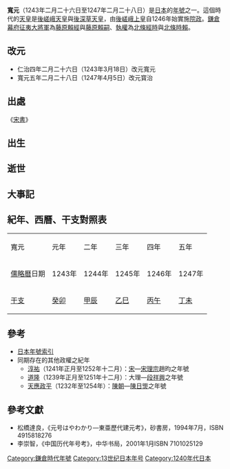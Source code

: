 {{japanese|japanese=寬元|kana=かんげん|romaji=Kangen}}

'''寬元'''（1243年二月二十六日至1247年二月二十八日）是[[日本|日本]]的[[年號|年號]]之一。這個時代的[[天皇|天皇]]是[[後嵯峨天皇|後嵯峨天皇]]與[[後深草天皇|後深草天皇]]，由[[後嵯峨天皇|後嵯峨上皇]]自1246年始實施[[院政|院政]]。[[鎌倉幕府|鎌倉幕府]][[征夷大將軍|征夷大將軍]]為[[藤原賴經|藤原賴經]]與[[藤原賴嗣|藤原賴嗣]]、[[執權|執權]]為[[北條經時|北條經時]]與[[北條時賴|北條時賴]]。

== 改元 ==
*仁治四年二月二十六日（1243年3月18日）改元寬元
*寬元五年二月二十八日（1247年4月5日）改元寳治

== 出處 ==
《[[宋書|宋書]]》

== 出生 ==
== 逝世 ==
== 大事記 ==
== 紀年、西曆、干支對照表 ==
{| class="wikitable" cellspacing=0 style="text-align:center"
|- style="background-color:#CCCCCC"
|寬元||元年||二年||三年||四年||五年
|-
|[[儒略曆|儒略曆]]日期||1243年||1244年||1245年||1246年||1247年
|-
|[[干支|干支]]||[[癸卯|癸卯]]||[[甲辰|甲辰]]||[[乙巳|乙巳]]||[[丙午|丙午]]||[[丁未|丁未]]
|}

== 參考 ==
*[[日本年號索引|日本年號索引]]
*同期存在的其他政權之紀年
**[[淳祐|淳祐]]（1241年正月至1252年十二月）：[[南宋|宋]]—[[宋理宗|宋理宗]]趙昀之年號
**[[道隆|道隆]]（1239年正月至1251年十二月）：大理—[[段祥興|段祥興]]之年號
**[[天應政平|天應政平]]（1232年至1254年）：[[陳朝_(越南)|陳朝]]—[[陳日煚|陳日煚]]之年號

==參考文獻==
*松橋達良，《元号はやわかり—東亜歷代建元考》，砂書房，1994年7月，ISBN 4915818276
*李崇智，《中国历代年号考》，中华书局，2001年1月ISBN 7101025129

{{年号|[[仁治|仁治]]|[[日本年號|日本年號]]|[[寳治|寳治]]}}
{{日本元號}}
{{DEFAULTSORT:Kangen}}

[[Category:鎌倉時代年號|Category:鎌倉時代年號]]
[[Category:13世纪日本年号|Category:13世纪日本年号]]
[[Category:1240年代日本|Category:1240年代日本]]